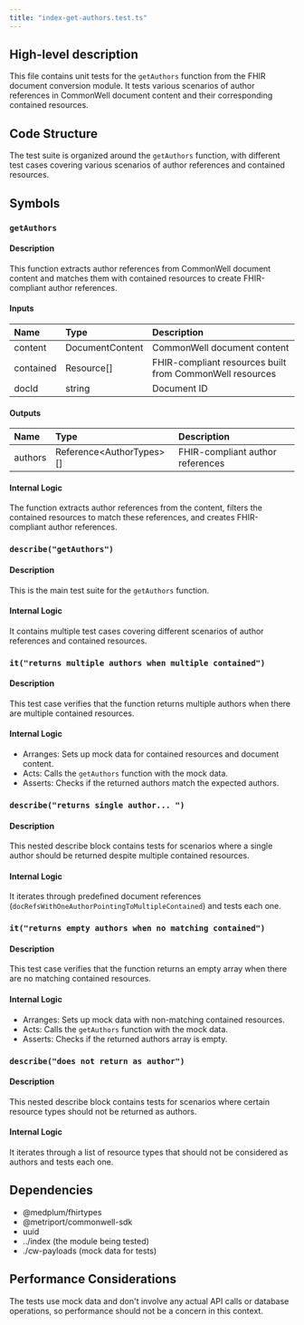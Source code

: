 ```yaml
---
title: "index-get-authors.test.ts"
---
```


## High-level description
This file contains unit tests for the `getAuthors` function from the FHIR document conversion module. It tests various scenarios of author references in CommonWell document content and their corresponding contained resources.

## Code Structure
The test suite is organized around the `getAuthors` function, with different test cases covering various scenarios of author references and contained resources.

## Symbols

### `getAuthors`
#### Description
This function extracts author references from CommonWell document content and matches them with contained resources to create FHIR-compliant author references.

#### Inputs
| Name | Type | Description |
|:-----|:-----|:------------|
| content | DocumentContent | CommonWell document content |
| contained | Resource[] | FHIR-compliant resources built from CommonWell resources |
| docId | string | Document ID |

#### Outputs
| Name | Type | Description |
|:-----|:-----|:------------|
| authors | Reference&lt;AuthorTypes&gt;[] | FHIR-compliant author references |

#### Internal Logic
The function extracts author references from the content, filters the contained resources to match these references, and creates FHIR-compliant author references.

### `describe("getAuthors")`
#### Description
This is the main test suite for the `getAuthors` function.

#### Internal Logic
It contains multiple test cases covering different scenarios of author references and contained resources.

### `it("returns multiple authors when multiple contained")`
#### Description
This test case verifies that the function returns multiple authors when there are multiple contained resources.

#### Internal Logic
- Arranges: Sets up mock data for contained resources and document content.
- Acts: Calls the `getAuthors` function with the mock data.
- Asserts: Checks if the returned authors match the expected authors.

### `describe("returns single author... ")`
#### Description
This nested describe block contains tests for scenarios where a single author should be returned despite multiple contained resources.

#### Internal Logic
It iterates through predefined document references (`docRefsWithOneAuthorPointingToMultipleContained`) and tests each one.

### `it("returns empty authors when no matching contained")`
#### Description
This test case verifies that the function returns an empty array when there are no matching contained resources.

#### Internal Logic
- Arranges: Sets up mock data with non-matching contained resources.
- Acts: Calls the `getAuthors` function with the mock data.
- Asserts: Checks if the returned authors array is empty.

### `describe("does not return as author")`
#### Description
This nested describe block contains tests for scenarios where certain resource types should not be returned as authors.

#### Internal Logic
It iterates through a list of resource types that should not be considered as authors and tests each one.

## Dependencies
- @medplum/fhirtypes
- @metriport/commonwell-sdk
- uuid
- ../index (the module being tested)
- ./cw-payloads (mock data for tests)

## Performance Considerations
The tests use mock data and don't involve any actual API calls or database operations, so performance should not be a concern in this context.